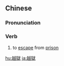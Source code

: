 {{also|越狱}}
==Chinese==
{{zh-forms|s=越狱}}

===Pronunciation===
{{zh-pron
|m=yuèyù
|c=jyut6 juk6
|cat=v
}}

===Verb===
{{zh-verb}}

# to [[escape]] from [[prison]]

[[hu:越獄]]
[[ja:越獄]]